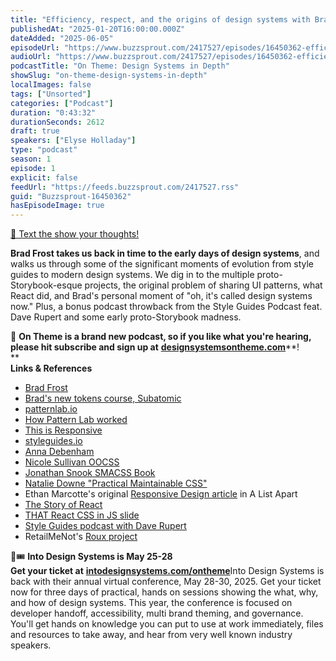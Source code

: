 ```yaml
---
title: "Efficiency, respect, and the origins of design systems with Brad Frost — #01"
publishedAt: "2025-01-20T16:00:00.000Z"
dateAdded: "2025-06-05"
episodeUrl: "https://www.buzzsprout.com/2417527/episodes/16450362-efficiency-respect-and-the-origins-of-design-systems-with-brad-frost-01.mp3"
audioUrl: "https://www.buzzsprout.com/2417527/episodes/16450362-efficiency-respect-and-the-origins-of-design-systems-with-brad-frost-01.mp3"
podcastTitle: "On Theme: Design Systems in Depth"
showSlug: "on-theme-design-systems-in-depth"
localImages: false
tags: ["Unsorted"]
categories: ["Podcast"]
duration: "0:43:32"
durationSeconds: 2612
draft: true
speakers: ["Elyse Holladay"]
type: "podcast"
season: 1
episode: 1
explicit: false
feedUrl: "https://feeds.buzzsprout.com/2417527.rss"
guid: "Buzzsprout-16450362"
hasEpisodeImage: true
---
```

[📲 Text the show your thoughts!](https://www.buzzsprout.com/twilio/text_messages/2417527/open_sms)

**Brad Frost takes us back in time to the early days of design systems**, and walks us through some of the significant moments of evolution from style guides to modern design systems. We dig in to the multiple proto-Storybook-esque projects, the original problem of sharing UI patterns, what React did, and Brad's personal moment of "oh, it's called design systems now." Plus, a bonus podcast throwback from the Style Guides Podcast feat. Dave Rupert and some early proto-Storybook madness.  
  
💖 **On Theme is a brand new podcast, so if you like what you're hearing, please hit subscribe and sign up at** [**designsystemsontheme.com**](http://designsystemsontheme.com)**!  
**  
**Links & References**

-   [Brad Frost](https://bradfrost.com/)
-   [Brad's new tokens course, Subatomic](https://designtokenscourse.com/)
-   [patternlab.io](https://patternlab.io/)
-   [How Pattern Lab worked](https://www.smashingmagazine.com/2016/07/building-maintaining-atomic-design-systems-pattern-lab/)
-   [This is Responsive](https://bradfrost.com/blog/post/this-is-responsive/)
-   [styleguides.io](http://styleguides.io/)
-   [Anna Debenham](https://www.maban.co.uk/)
-   [Nicole Sullivan OOCSS](https://www.stubbornella.org/2009/02/28/object-oriented-css-grids-on-github/)
-   [Jonathan Snook SMACSS Book](https://smacss.com/book/about/)
-   [Natalie Downe "Practical Maintainable CSS"](https://www.slideshare.net/slideshow/practical-maintainable-css-short-version/5618935#17)
-   Ethan Marcotte's original [Responsive Design article](https://alistapart.com/article/responsive-web-design/) in A List Apart
-   [The Story of React](https://www.youtube.com/watch?v=Wm_xI7KntDs)
-   [THAT React CSS in JS slide](https://speakerdeck.com/vjeux/react-css-in-js?slide=2)
-   [Style Guides podcast with Dave Rupert](http://styleguides.io/podcast/dave-rupert/)
-   RetailMeNot's [Roux project](https://github.com/RetailMeNotSandbox?q=roux)

🎨🎟️ **Into Design Systems is May 25-28  
Get your ticket at** [**intodesignsystems.com/ontheme**](http://intodesignsystems.com/ontheme)Into Design Systems is back with their annual virtual conference, May 28-30, 2025. Get your ticket now for three days of practical, hands on sessions showing the what, why, and how of design systems. This year, the conference is focused on developer handoff, accessibility, multi brand theming, and governance. You'll get hands on knowledge you can put to use at work immediately, files and resources to take away, and hear from very well known industry speakers.
